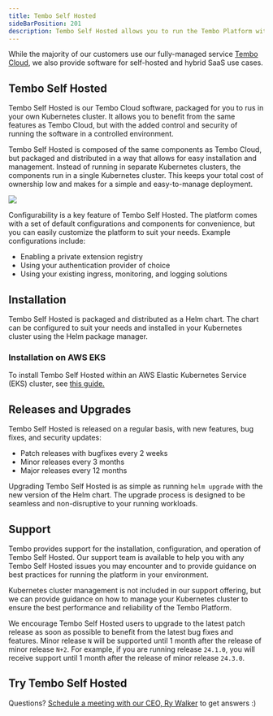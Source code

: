 ```yaml
---
title: Tembo Self Hosted
sideBarPosition: 201
description: Tembo Self Hosted allows you to run the Tembo Platform within your own Kubernetes cluster.
---
```



<Callout variant='tip'>
	While the majority of our customers use our fully-managed service <a href="https://cloud.tembo.io">Tembo Cloud</a>,
	we also provide software for self-hosted and hybrid SaaS use cases.
</Callout>


## Tembo Self Hosted

Tembo Self Hosted is our Tembo Cloud software, packaged for you to rus in your own Kubernetes cluster. It
allows you to benefit from the same features as Tembo Cloud, but with the added control and security of running
the software in a controlled environment.

Tembo Self Hosted is composed of the same components as Tembo Cloud, but packaged and distributed in a way that allows for
easy installation and management. Instead of running in separate Kubernetes clusters, the components run in a single
Kubernetes cluster. This keeps your total cost of ownership low and makes for a simple and easy-to-manage deployment.

<img src="/enterprise-software.png" />

Configurability is a key feature of Tembo Self Hosted. The platform comes with a set of default configurations and
components for convenience, but you can easily customize the platform to suit your needs. Example configurations
include:

- Enabling a private extension registry
- Using your authentication provider of choice
- Using your existing ingress, monitoring, and logging solutions


## Installation

Tembo Self Hosted is packaged and distributed as a Helm chart. The chart can be configured to suit your needs and installed
in your Kubernetes cluster using the Helm package manager.


### Installation on AWS EKS

To install Tembo Self Hosted within an AWS Elastic Kubernetes Service (EKS) cluster, see <a href="/docs/product/software/tembo-self-hosted/install-on-aws-eks">this guide.</a>


## Releases and Upgrades

Tembo Self Hosted is released on a regular basis, with new features, bug fixes, and security updates:
- Patch releases with bugfixes every 2 weeks
- Minor releases every 3 months
- Major releases every 12 months

Upgrading Tembo Self Hosted is as simple as running `helm upgrade` with the new version of the Helm chart. The upgrade
process is designed to be seamless and non-disruptive to your running workloads.


## Support

Tembo provides support for the installation, configuration, and operation of Tembo Self Hosted. Our support team is
available to help you with any Tembo Self Hosted issues you may encounter and to provide guidance on best practices for running the
platform in your environment.

Kubernetes cluster management is not included in our support offering, but we can provide
guidance on how to manage your Kubernetes cluster to ensure the best performance and reliability of the Tembo Platform.

We encourage Tembo Self Hosted users to upgrade to the latest patch release as soon as possible to benefit from the latest
bug fixes and features. Minor release `N` will be supported until 1 month after the release of minor release `N+2`.
For example, if you are running release `24.1.0`, you will receive support until 1 month after the release of minor
release `24.3.0`.


## Try Tembo Self Hosted
Questions? [Schedule a meeting with our CEO, Ry Walker](https://cal.com/rywalker/virtual-meeting?duration=30&month=2025-01&date=2025-01-03) to get
answers :)
